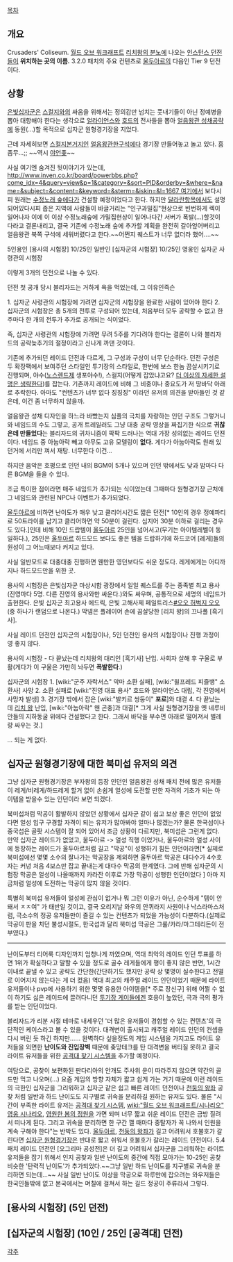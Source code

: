 [[목차]]
== 개요 ==
Crusaders' Coliseum. [[월드 오브 워크래프트]] [[리치왕의 분노]]에 나오는 [[인스턴스 던전]]들이 '''위치하는 곳의 이름.''' 3.2.0 패치의 주요 컨텐츠로 [[울두아르]]의 다음인 Tier 9 던전이다.

== 상황 ==
[[은빛십자군]]은 [[스컬지]]와의 싸움을 위해서는 정의감만 넘치는 풋내기들이 아닌 정예병을 뽑아 대항해야 한다는 생각으로 [[얼라이언스]]와 [[호드]]의 전사들을 뽑아 [[얼음왕관 성채]]공략에 동원(...)할 목적으로 십자군 원형경기장을 지었다.

근데 자세히보면 [[스컬지]]본거지인 [[얼음왕관]]한구석에다 경기장 만들어놓고 놀고 있다. 흠좀무...;; ~~역시 [[야언좆]]~~

사실 여기엔 숨겨진 뒷이야기가 있는데, [[http://www.inven.co.kr/board/powerbbs.php?come_idx=4&query=view&p=1&category=&sort=PID&orderby=&where=&name=&subject=&content=&keyword=&sterm=&iskin=&l=1667 여기]]에서 보다시피 원래는 [[수정노래 숲]]에다가 건설할 예정이었다고 한다. 하지만 [[달라란]]항목에서도 설명되어있다시피 좁은 지역에 사람들이 바글거리는 "인구과밀집"현상으로 빈번하게 렉이 일어나자 이에 이 이상 수정노래숲에 가밀집현상이 일어나다간 서버가 폭발(...)할것이다라고 결론내리고, 결국 기존에 수정노래 숲에 추가할 계획을 완전히 갈아엎어버리고 얼음왕관 북쪽 구석에 세워버렸다고 한다.~~어쩐지 퀘스트가 너무 없더라 했어....~~

5인용인 [용사의 시험장]
10/25인 일반인 [십자군의 시험장]
10/25인 영웅인 십자군 사령관의 시험장

이렇게 3개의 던전으로 나눌 수 있다.

던전 첫 공개 당시 블리자드는 거하게 욕을 먹었는데, 그 이유인즉슨

1. 십자군 사령관의 시험장에 가려면 십자군의 시험장을 완료한 사람이 있어야 한다
2. 십자군의 시험장은 총 5개의 전투로 구성되어 있는데, 처음부터 모두 공략할 수 없고 한 주마다 한 개의 전투가 추가로 공개되는 식이었다.

즉, 십자군 사령관의 시험장에 가려면 무려 5주를 기다려야 한다는 결론이 나와 블리자드의 공략늦추기의 절정이라고 신나게 까댄 것이다.

기존에 추가되던 레이드 던전과 다르게, 그 구성과 구상이 너무 단순하다. 던전 구성은 두 확장팩에서 보여주던 스타일인 투기장의 스타일로, 한번에 보스 한놈 끔살시키기로 진행되며, 야수([[노스렌드]]제 생포야수!), 스컬지(어떻게 잡았냐고요? [[더 이상의 자세한 설명은 생략한다]])를 잡는다. 기존까지 레이드에 비해 그 비중이나 중요도가 저 땅바닥 아래로 추락한다. 아마도 "컨텐츠가 너무 없다 징징징" 이라던 유저의 의견을 받아들인 것 같은데, 이건 좀 너무하지 않을까.

얼음왕관 성채 디자인을 하느라 바빴는지 심플의 극치를 자랑하는 인던 구조도 그렇거니와 네임드의 수도 그렇고, 공개 트레일러도 그냥 대충 공략 영상을 짜집기한 식으로 '''귀찮은데 만들었다'''는 블리자드의 귀차니즘이 팍팍 드러나는 역대 가장 성의없는 레이드 던젼이다. 네임드 중 아눕아락 빼고 아무도 고유 모델링이 '''없다.''' 게다가 아눕아락도 원래 있던거에 서리만 껴서 재탕. 너무한다 이건...

하지만 음악은 호평으로 인던 내의 BGM이 5개나 있으며 인던 밖에서도 낮과 밤마다 다른 BGM을 들을 수 있다.

조금 특이한 점이라면 매주 네임드가 추가되는 식이었는데 그때마다 원형경기장 근처에 그 네임드와 관련된 NPC나 이벤트가 추가되었다.

[[울두아르]]에 비하면 난이도가 매우 낮고 클리어시간도 짧은 던전[* 10인의 경우 정예파티로 50트라이를 남기고 클리어하면 약 50분이 걸린다. 심지어 30분 이하로 걸리는 경우도 있다.]인데 비해 10인 드랍템이 [[울두아르]] 25인을 넘어서고(무기는 아이템레벨이 동일하다.), 25인은 [[울두아르]] 하드모드 보다도 좋은 템을 드랍하기에 하드코어 [레게]들의 원성이 그 어느때보다 커지고 있다.

사실 일반모드로 대충대충 진행하면 웬만한 영던보다도 쉬운 정도다. 레게에게는 어디까지나 하드모드만을 위한 곳. 

용사의 시험장은 은빛십자군 마상시합 광장에서 일일 퀘스트를 주는 종족별 최고 용사(진영마다 5명. 다른 진영의 용사와만 싸운다.)와도 싸우며, 공통적으로 세명의 네임드가 출현한다. 은빛 십자군 최고용사 에드릭, 은빛 고해사제 페일트리스[http://static.mmo-champion.com/mmoc/images/news/2009/june/argentconfessorpaletress.jpg #오오 허벅지 오오](중 하나가 랜덤으로 나온다.) 막넴은 플레이어 손에 끔살당한 [리치 왕]의 끄나풀 [흑기사]. 

사실 레이드 던전인 십자군의 시험장이나, 5인 던전인 용사의 시험장이나 진행 과정이 영 좋지 않다. 

용사의 시험장 - 다 끝났는데 리치왕의 대리인 [흑기사] 난입. 사회자 살해 후 구울로 부활(게다가 이 구울은 가만히 놔두면 '''폭발한다'''.)

십자군의 시험장
1. [wiki:"군주 자락서스" 악마 소환 실패], [wiki:"윌프레드 피즐뱅" 소환사] 사망
2. 소환 실패로 [wiki:"진영 대표 용사" 호드와 얼라이언스 대립, 각 진영에서 사망자 발생]
3. 경기장 밖에서 잡은 [wiki:"발키르 쌍둥이" '''포로''']와 대결
4. 다 끝났는데 [[리치 왕]] 난입, [wiki:"아눕아락" 왠 곤충]과 대결[* 그게 사실 원형경기장을 옛 네루비안들의 지하동굴 위에다 건설했다고 한다. 그래서 바닥을 부수면 아래로 떨어져서 벌레랑 싸우는 것.]

... 되는 게 없다.

== 십자군 원형경기장에 대한 북미섭 유저의 의견 == 
그냥 십자군 원형경기장은 부자왕의 등장 인던인 얼음왕관 성채 패치 전에 많은 유저들이 레게/비레게/하드레게 할거 없이 손쉽게 얼성에 도전할 만한 자격의 기초가 되는 아이템을 받을수 있는 인던이라 보면 되겠다.

북미섭처럼 막공이 활발하지 않았던 상황에서 십자군 같이 쉽고 보상 좋은 인던이 없었다면 얼성 입구 구경할 자격이 되는 유저가 많아봐야 얼마나 많겠는가?  물론 한국섭이나 중국섭은 골팟 시스템이 잘 되어 있어서 조금 상황이 다르지만, 북미섭은 그런게 없다.  만약 십자군 레이드가 없었고, 울두아르 -> 얼성 직행 이었거나, 울두아르와 얼성 사이에 등장하는 레이드가 울두아르처럼 길고 "막공"이 성행하기 힘든 인던이라면[* 실제로 북미섭에선 몇몇 소수의 잘나가는 막공장을 제외하면 울두아르 막공은 대다수가 4수호자는 커녕 처음 4보스만 잡고 끝내는게 대다수 막공의 한계였다.  그에 반해 십자군의 시험장 막공은 얼성이 나올때까지 카라잔 이후로 가장 막공이 성행한 인던이었다 ] 아마 지금처럼 얼성에 도전하는 막공이 많지 않을 것이다.  

특별히 북미섭 유저들이 얼성에 관심이 없거나 뭐 그런 이유가 아닌, 순수하게 "템이 안돼서 ㅈㅈ여" 가 태반일 것이고, 결국 오리지날 와우의 안퀴라지 사원이나 낙스라마스처럼, 극소수의 정공 유저들만이 즐길 수 있는 컨텐츠가 되었을 가능성이 다분하다.(실제로 막공이 판을 치던 불성시절도, 한국섭과 달리 북미섭 막공은 그룰/카라/마그테리돈이 전부였다.) 

-------------

난이도부터 티어룩 디자인까지 엄청나게 까였으며, 역대 최악의 레이드 인던 투표를 하면 1위가 확실하다고 말할 수 있을 정도로 골수 레게들에게 평이 좋지 않은 반면, 1시간 이내로 끝낼 수 있고 공략도 간단한(간단하기도 했지만 공략 상 몇명이 실수한다고 전멸로 이어지지 않는다는 게 더 컸음) 역대 최고의 캐주얼 레이드 인던이었기 때문에 라이트 유저들이나 pvp에 사용하기 위한 몇몇 유용한 아이템을[* 주로 장신구] 위해 어쩔 수 없이 하기도 싫은 레이드에 끌려다니던 [[투기장 게이]]들에겐 호응이 높았던, 극과 극의 평가를 받는 인던이었다.

블리자드가 리분 시절 테마로 내세우던 '더 많은 유저들이 경험할 수 있는 컨텐츠'의 극단적인 케이스라고 볼 수 있을 것이다. 대격변이 출시되고 캐주얼 레이드 인던의 컨셉을 다시 버린 듯 하긴 하지만...... 완벽하다 싶을정도의 게임 시스템을 가지고도 라이트 유저들을 외면한 '''난이도와 진입장벽''' 때문에 좆망테크를 탄 대격변을 버티질 못하고 결국 라이트 유저들을 위한 [[공격대 찾기 시스템]]을 추가할 예정이다. 

여담으로, 공찾이 보편화된 판다리아의 안개도 주사위 운이 따라주지 않으면 약간의 골드만 먹고 나오며(...) 요즘 게임의 방향 자체가 짧고 쉽게 가는 거기 때문에 이런 레이드의 극한인 십자군을 그리워하고 십자군 같은 쉽고 빠른 레이드 던전이나 [[천둥의 왕좌]] 공찾 처럼 일반과 하드 난이도도 지구별로 귀속을 분리하길 원하는 유저도 있다. 물론 "시간이 부족한 라이트 유저는 [[공격대 찾기 시스템]], [[wiki:"월드 오브 워크래프트/시나리오" 영웅 시나리오]], [[영원한 봄의 정원]]을 가면 되며 너무 짧고 쉬운 레이드 던전은 금방 질려서 떠나게 된다. 그리고 귀속을 분리하면 한 구간 깰 때마다 중탈자가 꼭 나와서 인원을 계속 구해야 한다"는 반박도 있다. [[울두아르]], [[천둥의 왕좌]]가 길고 어려워서 호불호가 갈린다면 [[십자군 원형경기장]]은 반대로 짧고 쉬워서 호불호가 갈리는 레이드 던전이다. 5.4패치 레이드 던전인 [오그리마 공성전]은 더 길고 어려워서 십자군을 그리워하는 라이트 유저들을 잡기 위해서 인지 공찾과 일반 난이도의 중간에 직접 모아가는 10-25인 공찾 비슷한 '탄력적 난이도'가 추가되었다.~~그냥 일반 하드 난이도를 지구별로 귀속을 분리하면 되는데...~~ 사실 일반 난이도 이상을 막공으로 하루만에 잡으려는 와우저들은 한국인들밖에 없고 본국에서는 며칠에 걸쳐서 하는 길드 정공이 주류라서 그렇다.

== [용사의 시험장] (5인 던전) ==
== [십자군의 시험장] (10인 / 25인 [공격대] 던전) ==

[[각주]]
